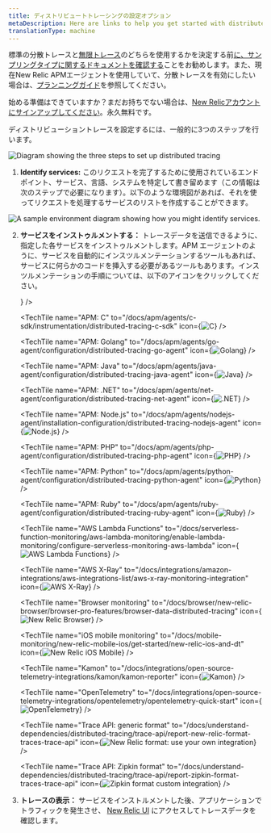 ```yaml
---
title: ディストリビュートトレーシングの設定オプション
metaDescription: Here are links to help you get started with distributed tracing
translationType: machine
---
```




















標準の分散トレースと[無限トレース](/docs/distributed-tracing/infinite-tracing/introduction-infinite-tracing)のどちらを使用するかを決定する前[に、サンプリングタイプに関するドキュメントを確認する](/docs/distributed-tracing/concepts/how-new-relic-distributed-tracing-works)ことをお勧めします。また、現在New Relic APMエージェントを使用していて、分散トレースを有効にしたい場合は、[プランニングガイド](/docs/distributed-tracing/concepts/distributed-tracing-planning-guide)を参照してください。

始める準備はできていますか？まだお持ちでない場合は、[New Relicアカウントにサインアップしてください](https://newrelic.com/signup)。永久無料です。

ディストリビューショントレースを設定するには、一般的に3つのステップを行います。

<img
  title="Diagram showing the three steps to set up distributed tracing."
  alt="Diagram showing the three steps to set up distributed tracing"
  src={distributedtracingHighLevelDistTr}
/>

1. **Identify services:** このリクエストを完了するために使用されているエンドポイント、サービス、言語、システムを特定して書き留めます（この情報は次のステップで必要になります）。以下のような環境図があれば、それを使ってリクエストを処理するサービスのリストを作成することができます。

<img
  title="A sample environment diagram showing how you might identify services."
  alt="A sample environment diagram showing how you might identify services."
  src={distributedtracingSmallEnvironment}
/>

2. **サービスをインストゥルメントする：** トレースデータを送信できるように、指定した各サービスをインストゥルメントします。APM エージェントのように、サービスを自動的にインスツルメンテーションするツールもあれば、サービスに何らかのコードを挿入する必要があるツールもあります。インスツルメンテーションの手順については、以下のアイコンをクリックしてください。

   <TechTileGrid>
     <TechTile
       name="Android mobile monitoring"
       to="/docs/mobile-monitoring/new-relic-mobile-android/get-started/new-relic-mobile-and-dt"
       icon={<img src={distributedtracingMobilemonitoring} alt="New Relic Android Mobile"/>}
     />

     <TechTile
       name="APM: C"
       to="/docs/apm/agents/c-sdk/instrumentation/distributed-tracing-c-sdk"
       icon={<img src={distributedtracingC} alt="C"/>}
     />

     <TechTile
       name="APM: Golang"
       to="/docs/apm/agents/go-agent/configuration/distributed-tracing-go-agent"
       icon={<img src={distributedtracingGo} alt="Golang"/>}
     />

     <TechTile
       name="APM: Java"
       to="/docs/apm/agents/java-agent/configuration/distributed-tracing-java-agent"
       icon={<img src={distributedtracingJava} alt="Java"/>}
     />

     <TechTile
       name="APM: .NET"
       to="/docs/apm/agents/net-agent/configuration/distributed-tracing-net-agent"
       icon={<img src={distributedtracingDotnet} alt=".NET"/>}
     />

     <TechTile
       name="APM: Node.js"
       to="/docs/apm/agents/nodejs-agent/installation-configuration/distributed-tracing-nodejs-agent"
       icon={<img src={distributedtracingNodejs} alt="Node.js"/>}
     />

     <TechTile
       name="APM: PHP"
       to="/docs/apm/agents/php-agent/configuration/distributed-tracing-php-agent"
       icon={<img src={distributedtracingPhp} alt="PHP"/>}
     />

     <TechTile
       name="APM: Python"
       to="/docs/apm/agents/python-agent/configuration/distributed-tracing-python-agent"
       icon={<img src={distributedtracingPython} alt="Python"/>}
     />

     <TechTile
       name="APM: Ruby"
       to="/docs/apm/agents/ruby-agent/configuration/distributed-tracing-ruby-agent"
       icon={<img src={distributedtracingRuby} alt="Ruby"/>}
     />

     <TechTile
       name="AWS Lambda Functions"
       to="/docs/serverless-function-monitoring/aws-lambda-monitoring/enable-lambda-monitoring/configure-serverless-monitoring-aws-lambda"
       icon={<img src={distributedtracingAwsLambda} alt="AWS Lambda Functions"/>}
     />

     <TechTile
       name="AWS X-Ray"
       to="/docs/integrations/amazon-integrations/aws-integrations-list/aws-x-ray-monitoring-integration"
       icon={<img src={distributedtracingAwsXray} alt="AWS X-Ray"/>}
     />

     <TechTile
       name="Browser monitoring"
       to="/docs/browser/new-relic-browser/browser-pro-features/browser-data-distributed-tracing"
       icon={<img src={distributedtracingBrowser} alt="New Relic Browser"/>}
     />

     <TechTile
       name="iOS mobile monitoring"
       to="/docs/mobile-monitoring/new-relic-mobile-ios/get-started/new-relic-ios-and-dt"
       icon={<img src={distributedtracingMobilemonitoring} alt="New Relic iOS Mobile"/>}
     />

     <TechTile
       name="Kamon"
       to="/docs/integrations/open-source-telemetry-integrations/kamon/kamon-reporter"
       icon={<img src={distributedtracingKamon} alt="Kamon"/>}
     />

     <TechTile
       name="OpenTelemetry"
       to="/docs/integrations/open-source-telemetry-integrations/opentelemetry/opentelemetry-quick-start"
       icon={<img src={distributedtracingOpenTelemetry} alt="OpenTelemetry"/>}
     />

     <TechTile
       name="Trace API: generic format"
       to="/docs/understand-dependencies/distributed-tracing/trace-api/report-new-relic-format-traces-trace-api"
       icon={<img src={distributedtracingNewRelicOld} alt="New Relic format: use your own integration"/>}
     />

     <TechTile
       name="Trace API: Zipkin format"
       to="/docs/understand-dependencies/distributed-tracing/trace-api/report-zipkin-format-traces-trace-api"
       icon={<img src={distributedtracingZipkin} alt="Zipkin format custom integration"/>}
     />
   </TechTileGrid>

3. **トレースの表示：** サービスをインストルメントした後、アプリケーションでトラフィックを発生させ、 [New Relic UI](https://one.newrelic.com/launcher/distributed-tracing.launcher) にアクセスしてトレースデータを確認します。